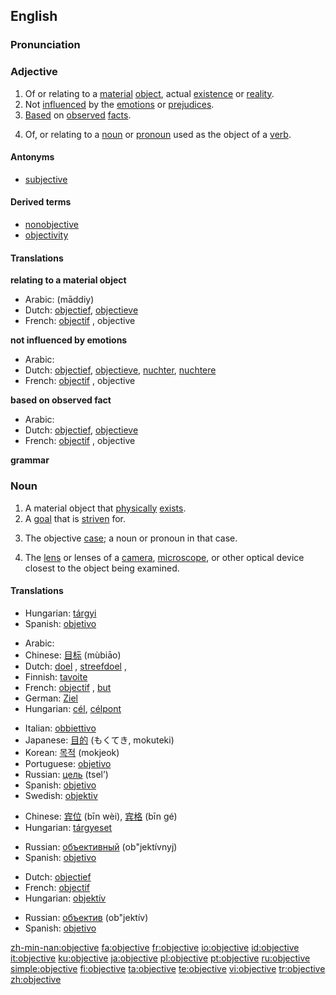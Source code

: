 ==English==
===Pronunciation===
{{IPA|əb'dʒɛk.tɪv}}

===Adjective===
{{en-adj-more-most}}

# <!--DefA-->Of or relating to a [[material]] [[object]], actual [[existence]] or [[reality]].
# <!--DefB-->Not [[influence]]d by the [[emotion]]s or [[prejudice]]s.
# <!--DefC-->[[Base]]d on [[observe]]d [[fact]]s.
# <!--DefD-->{{grammar}} Of, or relating to a [[noun]] or [[pronoun]] used as the object of a [[verb]].

====Antonyms====
*[[subjective]]<!--for which sense(s)?-->

====Derived terms====
*[[nonobjective]]
*[[objectivity]]

====Translations====
<!--DefA-->'''relating to a material object'''
{{top}}
*Arabic: {{Arab|[[مادي|مادّيّ]]}} (māddiy)
*Dutch: [[objectief]], [[objectieve]]
*French: [[objectif]] {{m}}, objective {{f}}
{{mid}}
{{bottom}}

<!--DefB-->'''not influenced by emotions'''
{{top}}
*Arabic: {{Arab|[[عقلاني|عَقْلانِيّ]]}} {{IPAchar|(ʕaqlāniy)}}
*Dutch: [[objectief]], [[objectieve]], [[nuchter]], [[nuchtere]]
*French: [[objectif]] {{m}}, objective {{f}}
{{mid}}
{{bottom}}

<!--DefC-->'''based on observed fact'''
{{top}}
*Arabic: {{Arab|[[موضوعي]]}} {{IPAchar|(mauɖūʕiy)}}
*Dutch: [[objectief]], [[objectieve]]
*French: [[objectif]] {{m}}, objective {{f}}
{{mid}}
{{bottom}}

<!--DefD-->'''grammar'''
{{top}}
{{mid}}
{{bottom}}

===Noun===
{{en-noun}}

# <!--DefE-->A material object that [[physically]] [[exist]]s.
# <!--DefF-->A [[goal]] that is [[striven]] for.
# <!--DefG-->{{grammar}} The objective [[case]]; a noun or pronoun in that case.
# <!--DefH-->The [[lens]] or lenses of a [[camera]], [[microscope]], or other optical device closest to the object being examined.

====Translations====
{{trans-top|material object}}
*Hungarian: [[tárgyi]]
*Spanish: [[objetivo]] {{m}}
{{trans-mid}}
{{trans-bottom}}

{{trans-top|goal}}
*Arabic: {{Arab|[[هدف]]}} {{IPAchar|(hádaf)}} {{m}}
*Chinese: [[目标]] (mùbiāo)
*Dutch: [[doel]] {{n}}, [[streefdoel]] {{n}}, {{t+|nl|doelstelling|g=f}}
*Finnish: [[tavoite]]
*French: [[objectif]] {{m}}, [[but#French|but]] {{m}}
*German: [[Ziel]] {{n}}
*Hungarian: [[cél]], [[célpont]]
{{trans-mid}}
*Italian: [[obbiettivo]] {{m}}
*Japanese: [[目的]] (もくてき, mokuteki)
*Korean: [[목적]] (mokjeok)
*Portuguese: [[objetivo]] {{m}}
*Russian: [[цель]] (tsel’) {{f}}
*Spanish: [[objetivo]] {{m}}
*Swedish: [[objektiv]] {{c}}
{{trans-bottom}}

{{trans-top|(grammar) the objective case}}
*Chinese: [[宾位]] (bīn wèi), [[宾格]] (bīn gé)
*Hungarian: [[tárgyeset]]
{{trans-mid}}
*Russian: [[объективный]] (ob"jektívnyj)
*Spanish: [[objetivo]] {{m}}
{{trans-bottom}}

{{trans-top|lens}}
*Dutch: [[objectief]] {{n}}
*French: [[objectif]] {{m}}
*Hungarian: [[objektív]]
{{trans-mid}}
*Russian: [[объектив]] (ob"jektív) {{m}}
*Spanish: [[objetivo]] {{m}}
{{trans-bottom}}

[[zh-min-nan:objective]]
[[fa:objective]]
[[fr:objective]]
[[io:objective]]
[[id:objective]]
[[it:objective]]
[[ku:objective]]
[[ja:objective]]
[[pl:objective]]
[[pt:objective]]
[[ru:objective]]
[[simple:objective]]
[[fi:objective]]
[[ta:objective]]
[[te:objective]]
[[vi:objective]]
[[tr:objective]]
[[zh:objective]]